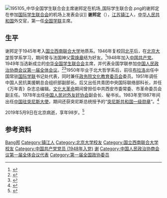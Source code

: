 [[File:195105_中华全国学生联合会主席谢邦定在机场_国际学生联合会.png|thumb]]的谢邦定在参加[[国际学生联合会|国际学生联合会]]的机场上发表会议]]
'''谢邦定'''（{{bd|1921年|4月|2019年|5月9日|catIdx=Xie谢}}），[[江苏|江苏]][[镇江|镇江]]人，[[中华人民共和国|中华人民共和国]]外交官，第一任[[全国学联|全国学联]]主席。

== 生平 ==
谢邦定于1945年考入[[国立西南联合大学|国立西南联合大学]]地质系。1946年复校回[[北平|北平]]后，在[[北京大学|北京大学]]哲学系学习，期间曾与法国神父[[雷焕章|雷焕章]]结为好友。<ref>{{cite web|url=http://culture.whb.cn/article/view/9240|title=雷焕章的中国缘|publisher=笔会在线|author=李天纲|access-date=2011-09-16|archive-url=https://web.archive.org/web/20160304074626/http://culture.whb.cn/article/view/9240|archive-date=2016-03-04|dead-url=yes}}</ref>1948年加入[[中国共产党|中国共产党]]。1949年当选新成立的[[中华全国学生联合会|中华全国学生联合会]]主席，并代表全国学联参加[[中国人民政治协商会议第一届全体会议|中国人民政治协商会议第一届全体会议]]。<ref>{{cite web|url=http://www.alum.org.cn/alumniseminar/infoSingleArticle.do?articleId=1343&columnId=503|title=北京大学校友会看望谢邦定学长|publisher=中国高等教育学会校友工作研究分会|date=2011-04-21}}{{Dead link|date=2019年11月 |bot=InternetArchiveBot |fix-attempted=yes }}</ref><ref name="hx">{{cite web|url=http://www.huaxia.com/lasd/hxrwk/ddrw/dl/2003/11/499022.html|title=谢邦定|publisher=华夏经纬|date=2003-11-12}}</ref>1950年毕业于北大哲学系后，前往[[布拉洛|布拉洛]]出任中国常驻[[国际学联|国际学联]]书记处代表，同时兼任[[政务院文化教育委员会|政务院文化教育委员会]]委员。1951年调任中国人民抗美援朝总会组织部副部长。后又出任共青团中央国际联络部科长，并任《万年青》杂志总编辑。[[文化大革命|文化大革命]]期间曾担任中共西安市委常委、市革命委员会副主任。1978年出任[[中国人民对外友好协会|中国人民对外友好协会]]副会长、秘书长。1983年至1987年间出任[[中国驻突尼斯大使列表|中国驻突尼斯大使]]。期间还获突尼斯总统授予的“[[共和国勋章_(突尼斯)|突尼斯共和国一级勋章]]”。<ref>{{cite web|url=http://www.yznews.com.cn/yzwb/html/2008-06/21/content_28668.htm|title=谢邦定：从学联主席到外交官|publisher=扬州晚报|date=2008-06-21|access-date=2011-09-16|archive-url=https://web.archive.org/web/20160305070905/http://www.yznews.com.cn/yzwb/html/2008-06/21/content_28668.htm|archive-date=2016-03-05|dead-url=yes}}</ref>

2019年5月9日在北京病逝，享年98岁。<ref>{{cite web |author1=蒋子文 |title=第一届全国政协委员谢邦定去世，享年98岁 |url=https://www.thepaper.cn/newsDetail_forward_3873519 |date=2019-07-09 |accessdate=2019-08-11 |archive-date=2019-08-11 |archive-url=https://web.archive.org/web/20190811034321/https://www.thepaper.cn/newsDetail_forward_3873519 |dead-url=no }}</ref>

== 参考资料 ==
{{Reflist}}

{{中华全国民主青年联合总会第一届委员会}}

{{Authority control}}
{{DEFAULTSORT:Xie谢}}
[[Category:谢姓|Bang邦]]
[[Category:镇江人|Category:镇江人]]
[[Category:北京大学校友|Category:北京大学校友]]
[[Category:国立西南联合大学校友|Category:国立西南联合大学校友]]
[[Category:中国共产党党员_(1948年入党)|Category:中国共产党党员 (1948年入党)]]
[[Category:中华人民共和国驻突尼斯大使|谢]]
[[Category:中国人民政治协商会议第一届全体会议代表|Category:中国人民政治协商会议第一届全体会议代表]]
[[Category:第一届全国政协委员|Category:第一届全国政协委员]]